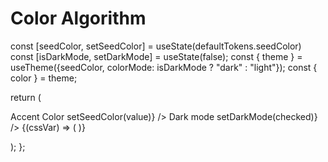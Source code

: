 
<Meta title="Design-system/Theme/Tokens/ColorAlgorithm" />

# Color Algorithm

  const [seedColor, setSeedColor] = useState(defaultTokens.seedColor)
  const [isDarkMode, setDarkMode] = useState(false);
  const { theme } = useTheme({seedColor, colorMode: isDarkMode ? "dark" : "light"});
  const { color } = theme;

return (

<ThemeProvider theme={theme}>
  <Flex gap="spacing-6" marginTop="spacing-4" marginBottom="spacing-4">
    <Flex direction="column" gap="spacing-2">
      <Text>Accent Color</Text>
      <ColorControl
        id="accent-color"
        name="accent-color"
        label="Accent Color"
        defaultValue={defaultTokens.seedColor}
        value={seedColor}
        onChange={(value) => setSeedColor(value)}
      />
    </Flex>
    <Flex direction="column" gap="spacing-2">
      <Text>Dark mode</Text>
      <BooleanControl
        name="colorScheme"
        value={isDarkMode}
        onChange={(checked) => setDarkMode(checked)}
      />
    </Flex>
  </Flex>
  <Flex
    padding="spacing-6"
    style={{ background: "var(--color-bg)" }}
    direction="column"
  >
    <TokenTable prefix="color" tokens={color}>
      {(cssVar) => (
        <StyledSquarePreview
          style={{
            background: cssVar,
          }}
        />
      )}
    </TokenTable>
  </Flex>
</ThemeProvider>

);
};

<Background />
